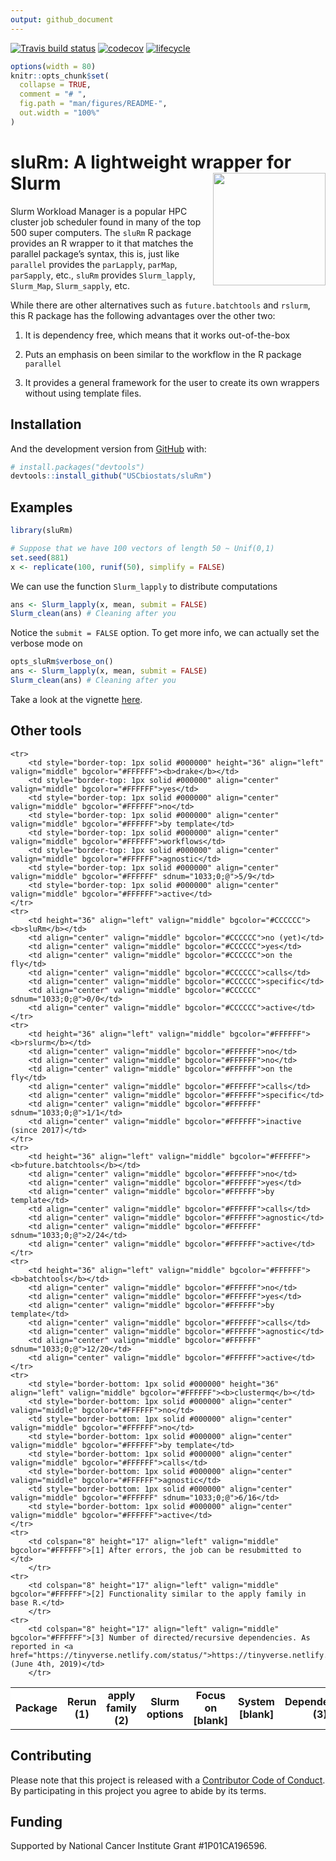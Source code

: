 ```yaml
---
output: github_document
---
```


[![Travis build status](https://travis-ci.org/USCbiostats/sluRm.svg?branch=master)](https://travis-ci.org/USCbiostats/sluRm)
[![codecov](https://codecov.io/gh/USCbiostats/sluRm/branch/master/graph/badge.svg)](https://codecov.io/gh/USCbiostats/sluRm)
[![lifecycle](https://img.shields.io/badge/lifecycle-experimental-orange.svg)](https://www.tidyverse.org/lifecycle/#experimental)

<!-- README.md is generated from README.Rmd. Please edit that file -->

```r
options(width = 80)
knitr::opts_chunk$set(
  collapse = TRUE,
  comment = "# ", 
  fig.path = "man/figures/README-",
  out.width = "100%"
)
```


# sluRm: A lightweight wrapper for Slurm <img src="man/figures/logo.png" height="180px" align="right"/>

Slurm Workload Manager is a popular HPC cluster job scheduler found in many of the top 500 super computers. The `sluRm` R package provides an R wrapper to it that matches the parallel package's syntax, this is, just like `parallel` provides the `parLapply`, `parMap`, `parSapply`, etc., `sluRm` provides `Slurm_lapply`, `Slurm_Map`, `Slurm_sapply`, etc.

While there are other alternatives such as `future.batchtools` and `rslurm`, this R package has the following advantages over the other two:

1.  It is dependency free, which means that it works out-of-the-box

2.  Puts an emphasis on been similar to the workflow in the R package `parallel`

3.  It provides a general framework for the user to create its own wrappers without using template files.

## Installation


And the development version from [GitHub](https://github.com/) with:

``` r
# install.packages("devtools")
devtools::install_github("USCbiostats/sluRm")
```

## Examples

```r
library(sluRm)

# Suppose that we have 100 vectors of length 50 ~ Unif(0,1)
set.seed(881)
x <- replicate(100, runif(50), simplify = FALSE)
```

We can use the function `Slurm_lapply` to distribute computations

```r
ans <- Slurm_lapply(x, mean, submit = FALSE)
Slurm_clean(ans) # Cleaning after you
```

Notice the `submit = FALSE` option. To get more info, we can actually set the verbose mode on

```r
opts_sluRm$verbose_on()
ans <- Slurm_lapply(x, mean, submit = FALSE)
Slurm_clean(ans) # Cleaning after you
```


Take a look at the vignette [here](vignettes/getting-started.Rmd).

## Other tools

<table cellspacing="0" border="0">
	<colgroup width="125"></colgroup>
	<colgroup width="85"></colgroup>
	<colgroup width="73"></colgroup>
	<colgroup span="3" width="85"></colgroup>
	<colgroup width="125"></colgroup>
	<colgroup width="104"></colgroup>
	<tbody><tr>
		<td height="36" align="center" valign="middle" bgcolor="#FFFFFF"><b>Package</b></td>
		<td align="center" valign="middle" bgcolor="#FFFFFF"><b>Rerun (1)</b></td>
		<td align="center" valign="middle" bgcolor="#FFFFFF"><b>apply family (2)</b></td>
		<td align="center" valign="middle" bgcolor="#FFFFFF"><b>Slurm options</b></td>
		<td align="center" valign="middle" bgcolor="#FFFFFF"><b>Focus on [blank]</b></td>
		<td align="center" valign="middle" bgcolor="#FFFFFF"><b>System [blank]</b></td>
		<td align="center" valign="middle" bgcolor="#FFFFFF"><b>Dependencies (3)</b></td>
		<td align="center" valign="middle" bgcolor="#FFFFFF"><b>Status</b></td>
	</tr>
	<tr>
		<td style="border-top: 1px solid #000000" height="36" align="left" valign="middle" bgcolor="#FFFFFF"><b>drake</b></td>
		<td style="border-top: 1px solid #000000" align="center" valign="middle" bgcolor="#FFFFFF">yes</td>
		<td style="border-top: 1px solid #000000" align="center" valign="middle" bgcolor="#FFFFFF">no</td>
		<td style="border-top: 1px solid #000000" align="center" valign="middle" bgcolor="#FFFFFF">by template</td>
		<td style="border-top: 1px solid #000000" align="center" valign="middle" bgcolor="#FFFFFF">workflows</td>
		<td style="border-top: 1px solid #000000" align="center" valign="middle" bgcolor="#FFFFFF">agnostic</td>
		<td style="border-top: 1px solid #000000" align="center" valign="middle" bgcolor="#FFFFFF" sdnum="1033;0;@">5/9</td>
		<td style="border-top: 1px solid #000000" align="center" valign="middle" bgcolor="#FFFFFF">active</td>
	</tr>
	<tr>
		<td height="36" align="left" valign="middle" bgcolor="#CCCCCC"><b>sluRm</b></td>
		<td align="center" valign="middle" bgcolor="#CCCCCC">no (yet)</td>
		<td align="center" valign="middle" bgcolor="#CCCCCC">yes</td>
		<td align="center" valign="middle" bgcolor="#CCCCCC">on the fly</td>
		<td align="center" valign="middle" bgcolor="#CCCCCC">calls</td>
		<td align="center" valign="middle" bgcolor="#CCCCCC">specific</td>
		<td align="center" valign="middle" bgcolor="#CCCCCC" sdnum="1033;0;@">0/0</td>
		<td align="center" valign="middle" bgcolor="#CCCCCC">active</td>
	</tr>
	<tr>
		<td height="36" align="left" valign="middle" bgcolor="#FFFFFF"><b>rslurm</b></td>
		<td align="center" valign="middle" bgcolor="#FFFFFF">no</td>
		<td align="center" valign="middle" bgcolor="#FFFFFF">no</td>
		<td align="center" valign="middle" bgcolor="#FFFFFF">on the fly</td>
		<td align="center" valign="middle" bgcolor="#FFFFFF">calls</td>
		<td align="center" valign="middle" bgcolor="#FFFFFF">specific</td>
		<td align="center" valign="middle" bgcolor="#FFFFFF" sdnum="1033;0;@">1/1</td>
		<td align="center" valign="middle" bgcolor="#FFFFFF">inactive (since 2017)</td>
	</tr>
	<tr>
		<td height="36" align="left" valign="middle" bgcolor="#FFFFFF"><b>future.batchtools</b></td>
		<td align="center" valign="middle" bgcolor="#FFFFFF">no</td>
		<td align="center" valign="middle" bgcolor="#FFFFFF">yes</td>
		<td align="center" valign="middle" bgcolor="#FFFFFF">by template</td>
		<td align="center" valign="middle" bgcolor="#FFFFFF">calls</td>
		<td align="center" valign="middle" bgcolor="#FFFFFF">agnostic</td>
		<td align="center" valign="middle" bgcolor="#FFFFFF" sdnum="1033;0;@">2/24</td>
		<td align="center" valign="middle" bgcolor="#FFFFFF">active</td>
	</tr>
	<tr>
		<td height="36" align="left" valign="middle" bgcolor="#FFFFFF"><b>batchtools</b></td>
		<td align="center" valign="middle" bgcolor="#FFFFFF">no</td>
		<td align="center" valign="middle" bgcolor="#FFFFFF">yes</td>
		<td align="center" valign="middle" bgcolor="#FFFFFF">by template</td>
		<td align="center" valign="middle" bgcolor="#FFFFFF">calls</td>
		<td align="center" valign="middle" bgcolor="#FFFFFF">agnostic</td>
		<td align="center" valign="middle" bgcolor="#FFFFFF" sdnum="1033;0;@">12/20</td>
		<td align="center" valign="middle" bgcolor="#FFFFFF">active</td>
	</tr>
	<tr>
		<td style="border-bottom: 1px solid #000000" height="36" align="left" valign="middle" bgcolor="#FFFFFF"><b>clustermq</b></td>
		<td style="border-bottom: 1px solid #000000" align="center" valign="middle" bgcolor="#FFFFFF">no</td>
		<td style="border-bottom: 1px solid #000000" align="center" valign="middle" bgcolor="#FFFFFF">no</td>
		<td style="border-bottom: 1px solid #000000" align="center" valign="middle" bgcolor="#FFFFFF">by template</td>
		<td style="border-bottom: 1px solid #000000" align="center" valign="middle" bgcolor="#FFFFFF">calls</td>
		<td style="border-bottom: 1px solid #000000" align="center" valign="middle" bgcolor="#FFFFFF">agnostic</td>
		<td style="border-bottom: 1px solid #000000" align="center" valign="middle" bgcolor="#FFFFFF" sdnum="1033;0;@">6/16</td>
		<td style="border-bottom: 1px solid #000000" align="center" valign="middle" bgcolor="#FFFFFF">active</td>
	</tr>
	<tr>
		<td colspan="8" height="17" align="left" valign="middle" bgcolor="#FFFFFF">[1] After errors, the job can be resubmitted to </td>
		</tr>
	<tr>
		<td colspan="8" height="17" align="left" valign="middle" bgcolor="#FFFFFF">[2] Functionality similar to the apply family in base R.</td>
		</tr>
	<tr>
		<td colspan="8" height="17" align="left" valign="middle" bgcolor="#FFFFFF">[3] Number of directed/recursive dependencies. As reported in <a href="https://tinyverse.netlify.com/status/">https://tinyverse.netlify.com/status/</a> (June 4th, 2019)</td>
		</tr>
</tbody></table>

## Contributing

Please note that this project is released with a [Contributor Code of Conduct](CODE_OF_CONDUCT.md).
By participating in this project you agree to abide by its terms.

## Funding

Supported by National Cancer Institute Grant #1P01CA196596.
